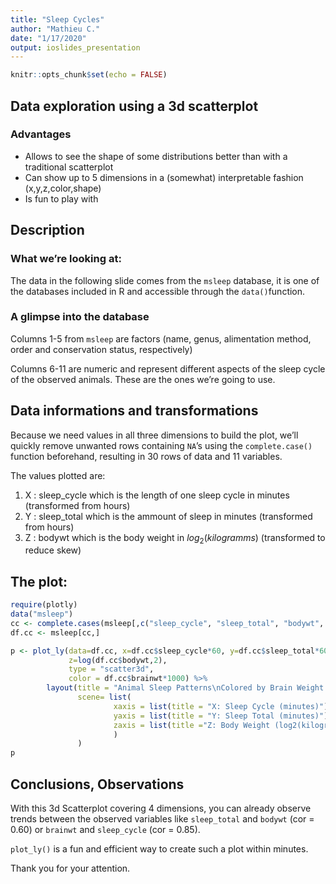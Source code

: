 ```yaml
---
title: "Sleep Cycles"
author: "Mathieu C."
date: "1/17/2020"
output: ioslides_presentation
---
```


```r
knitr::opts_chunk$set(echo = FALSE)
```
## Data exploration using a 3d scatterplot

### Advantages

- Allows to see the shape of some distributions better than with a traditional scatterplot
- Can show up to 5 dimensions in a (somewhat) interpretable fashion (x,y,z,color,shape)
- Is fun to play with

## Description

### What we're looking at:
The data in the following slide comes from the `msleep` database, it is one of the databases included in R and accessible through the `data()`function.

### A glimpse into the database
Columns 1-5 from `msleep` are factors (name, genus, alimentation method, order and conservation status, respectively)

Columns 6-11 are numeric and represent different aspects of the sleep cycle of the observed animals. These are the ones we're going to use.  

## Data informations and transformations

Because we need values in all three dimensions to build the plot, we'll quickly remove unwanted rows containing `NA`'s using the `complete.case()` function beforehand, resulting in 30 rows of data and 11 variables.  
  
The values plotted are:

1. X : sleep_cycle which is the length of one sleep cycle in minutes (transformed from hours)
2. Y : sleep_total which is the ammount of sleep in minutes (transformed from hours)
3. Z : bodywt which is the body weight in $log_2(kilogramms)$ (transformed to reduce skew)

## The plot:

```r
require(plotly)
data("msleep")
cc <- complete.cases(msleep[,c("sleep_cycle", "sleep_total", "bodywt", "brainwt")])
df.cc <- msleep[cc,]

p <- plot_ly(data=df.cc, x=df.cc$sleep_cycle*60, y=df.cc$sleep_total*60,
             z=log(df.cc$bodywt,2), 
             type = "scatter3d",
             color = df.cc$brainwt*1000) %>%
        layout(title = "Animal Sleep Patterns\nColored by Brain Weight in gramms:",
               scene= list(
                       xaxis = list(title = "X: Sleep Cycle (minutes)"),
                       yaxis = list(title = "Y: Sleep Total (minutes)"),
                       zaxis = list(title ="Z: Body Weight (log2(kilogramms))")
                       )
               )
p
```
  
## Conclusions, Observations
With this 3d Scatterplot covering 4 dimensions, you can already observe trends between the observed variables like `sleep_total` and `bodywt` (cor = 0.60) or `brainwt` and `sleep_cycle` (cor = 0.85).  
  
`plot_ly()` is a fun and efficient way to create such a plot within minutes.

Thank you for your attention.
